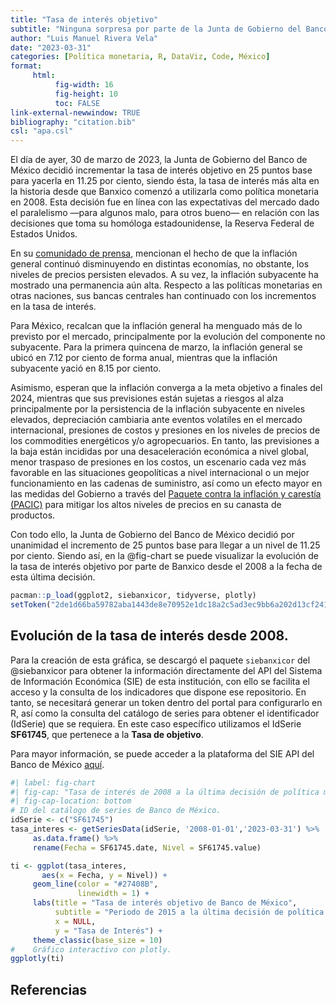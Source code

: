 ```yaml
---
title: "Tasa de interés objetivo"
subtitle: "Ninguna sorpresa por parte de la Junta de Gobierno del Banco de México en su última decisión de política monetaria."
author: "Luis Manuel Rivera Vela"
date: "2023-03-31"
categories: [Política monetaria, R, DataViz, Code, México]
format:
     html:
          fig-width: 16
          fig-height: 10
          toc: FALSE
link-external-newwindow: TRUE
bibliography: "citation.bib"
csl: "apa.csl"
---
```


El día de ayer, 30 de marzo de 2023, la Junta de Gobierno del Banco de México decidió incrementar la tasa de interés objetivo en 25 puntos base para yacerla en 11.25 por ciento, siendo ésta, la tasa de interés más alta en la historia desde que Banxico comenzó a utilizarla como política monetaria en 2008. Esta decisión fue en línea con las expectativas del mercado dado el paralelismo —para algunos malo, para otros bueno— en relación con las decisiones que toma su homóloga estadounidense, la Reserva Federal de Estados Unidos.

En su [comunidado de prensa](https://www.banxico.org.mx/publicaciones-y-prensa/anuncios-de-las-decisiones-de-politica-monetaria/%7BB5CDF10E-D32B-9E92-3E8E-13BB22940D60%7D.pdf), mencionan el hecho de que la inflación general continuó disminuyendo en distintas economías, no obstante, los niveles de precios persisten elevados. A su vez, la inflación subyacente ha mostrado una permanencia aún alta. Respecto a las políticas monetarias en otras naciones, sus bancas centrales han continuado con los incrementos en la tasa de interés.

Para México, recalcan que la inflación general ha menguado más de lo previsto por el mercado, principalmente por la evolución del componente no subyacente. Para la primera quincena de marzo, la inflación general se ubicó en 7.12 por ciento de forma anual, mientras que la inflación subyacente yació en 8.15 por ciento.

Asimismo, esperan que la inflación converga a la meta objetivo a finales del 2024, mientras que sus previsiones están sujetas a riesgos al alza principalmente por la persistencia de la inflación subyacente en niveles elevados, depreciación cambiaria ante eventos volatiles en el mercado internacional, presiones de costos y presiones en los niveles de precios de los commodities energéticos y/o agropecuarios. En tanto, las previsiones a la baja están incididas por una desaceleración económica a nivel global, menor traspaso de presiones en los costos, un escenario cada vez más favorable en las situaciones geopolíticas a nivel internacional o un mejor funcionamiento en las cadenas de suministro, así como un efecto mayor en las medidas del Gobierno a través del [Paquete contra la inflación y carestía (PACIC)](https://www.gob.mx/cms/uploads/attachment/file/723331/CPM_SHCP_Pacic__04may22.pdf) para mitigar los altos niveles de precios en su canasta de productos.

Con todo ello, la Junta de Gobierno del Banco de México decidió por unanimidad el incremento de 25 puntos base para llegar a un nivel de 11.25 por ciento. Siendo así, en la @fig-chart se puede visualizar la evolución de la tasa de interés objetivo por parte de Banxico desde el 2008 a la fecha de esta última decisión.

```r
pacman::p_load(ggplot2, siebanxicor, tidyverse, plotly)
setToken("2de1d66ba59782aba1443de8e70952e1dc18a2c5ad3ec9bb6a202d13cf24183a")
```

## Evolución de la tasa de interés desde 2008.

Para la creación de esta gráfica, se descargó el paquete `siebanxicor` del @siebanxicor para obtener la información directamente del API del Sistema de Información Económica (SIE) de esta institución, con ello se facilita el acceso y la consulta de los indicadores que dispone ese repositorio. En tanto, se necesitará generar un token dentro del portal para configurarlo en R, así como la consulta del catálogo de series para obtener el identificador (IdSerie) que se requiera. En este caso específico utilizamos el IdSerie **SF61745**, que pertenece a la **Tasa de objetivo**.

Para mayor información, se puede acceder a la plataforma del SIE API del Banco de México [aquí](https://www.banxico.org.mx/SieAPIRest/service/v1/).

```r
#| label: fig-chart
#| fig-cap: "Tasa de interés de 2008 a la última decisión de política monetaria."
#| fig-cap-location: bottom
# ID del catálogo de series de Banco de México.
idSerie <- c("SF61745")
tasa_interes <- getSeriesData(idSerie, '2008-01-01','2023-03-31') %>%
     as.data.frame() %>% 
     rename(Fecha = SF61745.date, Nivel = SF61745.value)

ti <- ggplot(tasa_interes,
       aes(x = Fecha, y = Nivel)) +
     geom_line(color = "#27408B",
               linewidth = 1) +
     labs(title = "Tasa de interés objetivo de Banco de México",
          subtitle = "Periodo de 2015 a la última decisión de política monetaria (30 de marzo de 2023).",
          x = NULL,
          y = "Tasa de Interés") +
     theme_classic(base_size = 10)
#    Gráfico interactivo con plotly.
ggplotly(ti)
```

## Referencias
